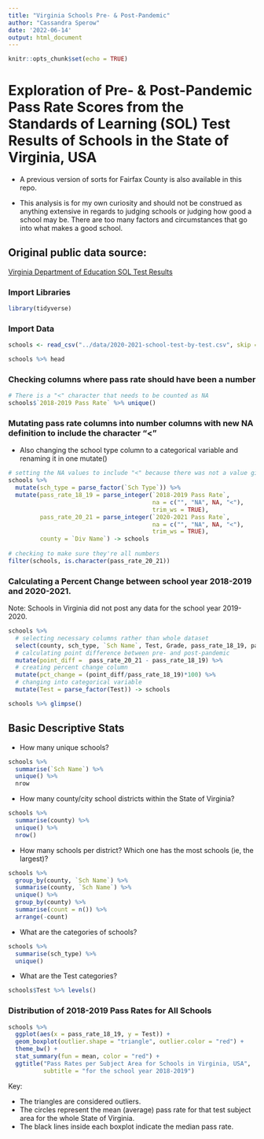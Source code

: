 ```yaml
---
title: "Virginia Schools Pre- & Post-Pandemic"
author: "Cassandra Sperow"
date: '2022-06-14'
output: html_document
---
```


```r
knitr::opts_chunk$set(echo = TRUE)
```

# Exploration of Pre- & Post-Pandemic Pass Rate Scores from the Standards of Learning (SOL) Test Results of Schools in the State of Virginia, USA

- A previous version of sorts for Fairfax County is also available in this repo. 

- This analysis is for my own curiosity and should not be construed as anything extensive in regards to judging schools or judging how good a school may be. There are too many factors and circumstances that go into what makes a good school. 


## Original public data source:

[Virginia Department of Education SOL Test Results](https://www.doe.virginia.gov/statistics_reports/sol-pass-rates/index.shtml)





### Import Libraries
```r
library(tidyverse)
```


### Import Data
```r
schools <- read_csv("../data/2020-2021-school-test-by-test.csv", skip =2)

schools %>% head
```

### Checking columns where pass rate should have been a number

```r
# There is a "<" character that needs to be counted as NA
schools$`2018-2019 Pass Rate` %>% unique()
```


### Mutating pass rate columns into number columns with new NA definition to include the character "<"

- Also changing the school type column to a categorical variable and renaming it in one mutate()
```r
# setting the NA values to include "<" because there was not a value given or key for what the "<" indicates 
schools %>% 
  mutate(sch_type = parse_factor(`Sch Type`)) %>% 
  mutate(pass_rate_18_19 = parse_integer(`2018-2019 Pass Rate`, 
                                         na = c("", "NA", NA, "<"), 
                                         trim_ws = TRUE), 
         pass_rate_20_21 = parse_integer(`2020-2021 Pass Rate`, 
                                         na = c("", "NA", NA, "<"), 
                                         trim_ws = TRUE),
         county = `Div Name`) -> schools
  
# checking to make sure they're all numbers
filter(schools, is.character(pass_rate_20_21))
```
### Calculating a Percent Change between school year 2018-2019 and 2020-2021. 

Note: Schools in Virginia did not post any data for the school year 2019-2020. 

```r
schools %>% 
  # selecting necessary columns rather than whole dataset
  select(county, sch_type, `Sch Name`, Test, Grade, pass_rate_18_19, pass_rate_20_21) %>% 
  # calculating point difference between pre- and post-pandemic
  mutate(point_diff =  pass_rate_20_21 - pass_rate_18_19) %>% 
  # creating percent change column
  mutate(pct_change = (point_diff/pass_rate_18_19)*100) %>% 
  # changing into categorical variable
  mutate(Test = parse_factor(Test)) -> schools

schools %>% glimpse()
```

## Basic Descriptive Stats

- How many unique schools?
```r
schools %>% 
  summarise(`Sch Name`) %>%  
  unique() %>% 
  nrow
```

- How many county/city school districts within the State of Virginia?
```r
schools %>% 
  summarise(county) %>% 
  unique() %>% 
  nrow()
```

- How many schools per district? Which one has the most schools (ie, the largest)?
```r
schools %>% 
  group_by(county, `Sch Name`) %>% 
  summarise(county, `Sch Name`) %>% 
  unique() %>% 
  group_by(county) %>% 
  summarise(count = n()) %>% 
  arrange(-count)
```



- What are the categories of schools?
```r
schools %>% 
  summarise(sch_type) %>%  
  unique()
```


- What are the Test categories?

```r
schools$Test %>% levels()
```


### Distribution of 2018-2019 Pass Rates for All Schools
```r
schools %>% 
  ggplot(aes(x = pass_rate_18_19, y = Test)) +
  geom_boxplot(outlier.shape = "triangle", outlier.color = "red") + 
  theme_bw() +
  stat_summary(fun = mean, color = "red") + 
  ggtitle("Pass Rates per Subject Area for Schools in Virginia, USA", 
          subtitle = "for the school year 2018-2019")
```

Key: 

- The triangles are considered outliers. 
- The circles represent the mean (average) pass rate for that test subject area for the whole State of Virginia.
- The black lines inside each boxplot indicate the median pass rate.


